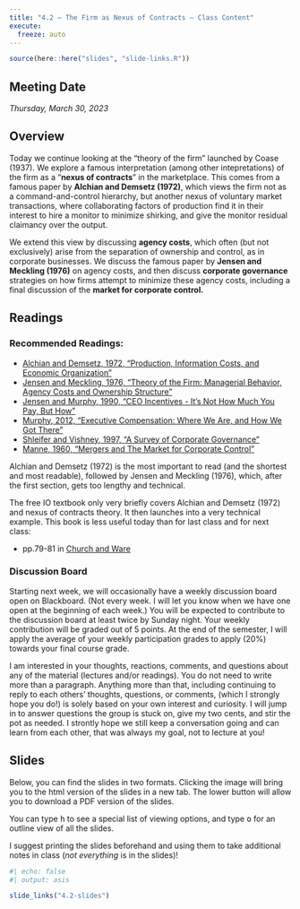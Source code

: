 ```yaml
---
title: "4.2 — The Firm as Nexus of Contracts — Class Content"
execute:
  freeze: auto
---
```


```r
source(here::here("slides", "slide-links.R"))
```

::: {.callout-note appearance=minimal}
# Meeting Date
*Thursday, March 30, 2023*
:::

## <i class="fas fa-info-circle fa-lg"></i> Overview

Today we continue looking at the "theory of the firm" launched by Coase (1937). We explore a famous interpretation (among other intepretations) of the firm as a "**nexus of contracts**" in the marketplace. This comes from a famous paper by **Alchian and Demsetz (1972)**, which views the firm not as a command-and-control hierarchy, but another nexus of voluntary market transactions, where collaborating factors of production find it in their interest to hire a monitor to minimize shirking, and give the monitor residual claimancy over the output.

We extend this view by discussing **agency costs**, which often (but not exclusively) arise from the separation of ownership and control, as in corporate businesses. We discuss the famous paper by **Jensen and Meckling (1976)** on agency costs, and then discuss **corporate governance** strategies on how firms attempt to minimize these agency costs, including a final discussion of the **market for corporate control.**

## <i class="fas fa-book-reader fa-lg"></i> Readings

### Recommended Readings:

- [<i class="fas fa-file-pdf"></i> Alchian and Demsetz, 1972, "Production, Information Costs, and Economic Organization"](/files/readings/Alchian-Demsetz-1972.pdf)
- [<i class="fas fa-file-pdf"></i> Jensen and Meckling, 1976, "Theory of the Firm: Managerial Behavior, Agency Costs and Ownership Structure"](/files/readings/Jensen-Meckling-1976.pdf)
- [<i class="fas fa-file-pdf"></i> Jensen and Murphy, 1990, "CEO Incentives - It's Not How Much You Pay, But How"](/files/readings/Shleifer-Vishny-1997.pdf)
- [<i class="fas fa-file-pdf"></i> Murphy, 2012, "Executive Compensation: Where We Are, and How We Got There"](/files/readings/Murphy-2012.pdf)
- [<i class="fas fa-file-pdf"></i> Shleifer and Vishney, 1997, "A Survey of Corporate Governance"](/files/readings/Shleifer-Vishny-1997.pdf)
- [<i class="fas fa-file-pdf"></i> Manne, 1960, "Mergers and The Market for Corporate Control"](/files/readings/Manne-1965.pdf)

Alchian and Demsetz (1972) is the most important to read (and the shortest and most readable), followed by Jensen and Meckling (1976), which, after the first section, gets too lengthy and technical.

The free IO textbook only very briefly covers Alchian and Demsetz (1972) and nexus of contracts theory. It then launches into a very technical example. This book is less useful today than for last class and for next class:

- <i class="fas fas fa-book"></i> pp.79-81 in [Church and Ware](https://works.bepress.com/jeffrey_church/23/)

### Discussion Board 

Starting next week, we will occasionally have a weekly discussion board open on Blackboard. (Not every week. I will let you know when we have one open at the beginning of each week.) You will be expected to contribute to the discussion board at least twice by Sunday night. Your weekly contribution will be graded out of 5 points. At the end of the semester, I will apply the average of your weekly participation grades to apply (20%) towards your final course grade.

I am interested in your thoughts, reactions, comments, and questions about any of the material (lectures and/or readings). You do not need to write more than a paragraph. Anything more than that, including continuing to reply to each others’ thoughts, questions, or comments, (which I strongly hope you do!) is solely based on your own interest and curiosity. I will jump in to answer questions the group is stuck on, give my two cents, and stir the pot as needed. I strontly hope we still keep a conversation going and can learn from each other, that was always my goal, not to lecture at you!

## <i class="fas fa-chalkboard-teacher"></i> Slides

Below, you can find the slides in two formats. Clicking the image will bring you to the html version of the slides in a new tab. The lower button will allow you to download a PDF version of the slides. 

::: callout-tip
You can type <kbd>h</kbd> to see a special list of viewing options, and type <kbd>o</kbd> for an outline view of all the slides.
:::

I suggest printing the slides beforehand and using them to take additional notes in class (*not everything* is in the slides)!

```r
#| echo: false
#| output: asis

slide_links("4.2-slides")
```